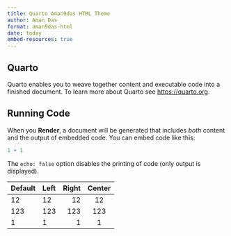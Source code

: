 ```yaml
---
title: Quarto Aman9das HTML Theme
author: Aman Das
format: aman9das-html
date: today
embed-resources: true
---
```


## Quarto

Quarto enables you to weave together content and executable code into a finished document. To learn more about Quarto see <https://quarto.org>.

## Running Code

When you **Render**, a document will be generated that includes *both* content and the output of embedded code. You can embed code like this:

```r
1 + 1
```

The `echo: false` option disables the printing of code (only output is displayed).

| Default | Left | Right | Center |
| ------- | :--- | ----: | :----: |
| 12      | 12   |    12 |   12   |
| 123     | 123  |   123 |  123   |
| 1       | 1    |     1 |   1    |
